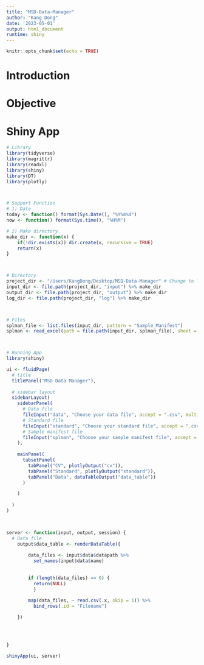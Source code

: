 ```yaml
---
title: "MSD-Data-Manager"
author: "Kang Dong"
date: '2023-05-01'
output: html_document
runtime: shiny
---
```


```r
knitr::opts_chunk$set(echo = TRUE)
```


# Introduction

# Objective

# Shiny App
```r
# Library
library(tidyverse)
library(magrittr)
library(readxl)
library(shiny)
library(DT)
library(plotly)



# Support Function
# 1) Date
today <- function() format(Sys.Date(), "%Y%m%d")
now <- function() format(Sys.time(), "%H%M")

# 2) Make directory
make_dir <- function(x) {
    if(!dir.exists(x)) dir.create(x, recursive = TRUE)
    return(x)
}



# Directory
project_dir <- "/Users/KangDong/Desktop/MSD-Data-Manager" # Change to local project directory
input_dir <- file.path(project_dir, "input") %>% make_dir
output_dir <- file.path(project_dir, "output") %>% make_dir
log_dir <- file.path(project_dir, "log") %>% make_dir



# Files
splman_file <- list.files(input_dir, pattern = "Sample_Manifest")
splman <- read_excel(path = file.path(input_dir, splman_file), sheet = "sample manifest")



# Running App
library(shiny)

ui <- fluidPage(
  # title
  titlePanel("MSD Data Manager"),
  
  # sidebar layout
  sidebarLayout(
    sidebarPanel(
      # Data file
      fileInput("data", "Choose your data file", accept = ".csv", multiple = TRUE),
      # Standard file
      fileInput("standard", "Choose your standard file", accept = ".csv", multiple = TRUE),
      # Sample manifest file
      fileInput("splman", "Choose your sample manifest file", accept = ".xlsx", multiple = FALSE)
    ),
    
    mainPanel(
      tabsetPanel(
        tabPanel("CV", plotlyOutput("cv")),
        tabPanel("Standard", plotlyOutput("standard")),
        tabPanel("Data", dataTableOutput("data_table"))
      )

    )
    
  )
)
  


server <- function(input, output, session) {
  # Data file
    output$data_table <- renderDataTable({
      
        data_files <- input$data$datapath %>%
          set_names(input$data$name)
        
        
        if (length(data_files) == 0) {
          return(NULL)
          }
        
        map(data_files, ~ read.csv(.x, skip = 1)) %>%
          bind_rows(.id = "Filename")

    })
  

  

}

shinyApp(ui, server)



```

